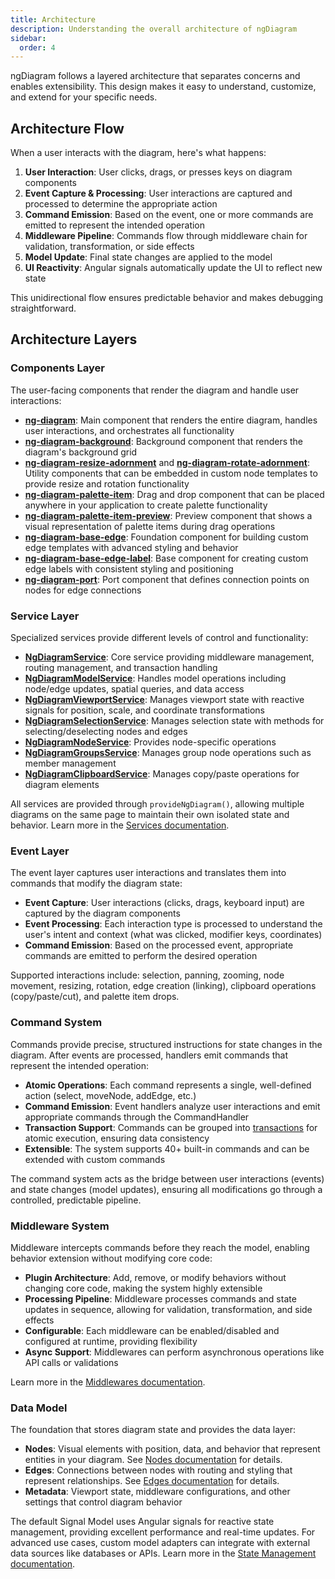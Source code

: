```yaml
---
title: Architecture
description: Understanding the overall architecture of ngDiagram
sidebar:
  order: 4
---
```


ngDiagram follows a layered architecture that separates concerns and enables extensibility. This design makes it easy to understand, customize, and extend for your specific needs.

## Architecture Flow

When a user interacts with the diagram, here's what happens:

1. **User Interaction**: User clicks, drags, or presses keys on diagram components
2. **Event Capture & Processing**: User interactions are captured and processed to determine the appropriate action
3. **Command Emission**: Based on the event, one or more commands are emitted to represent the intended operation
4. **Middleware Pipeline**: Commands flow through middleware chain for validation, transformation, or side effects
5. **Model Update**: Final state changes are applied to the model
6. **UI Reactivity**: Angular signals automatically update the UI to reflect new state

This unidirectional flow ensures predictable behavior and makes debugging straightforward.

## Architecture Layers

### Components Layer

The user-facing components that render the diagram and handle user interactions:

- [**ng-diagram**](/docs/api/components/ngdiagramcomponent): Main component that renders the entire diagram, handles user interactions, and orchestrates all functionality
- [**ng-diagram-background**](/docs/api/components/ngdiagrambackgroundcomponent): Background component that renders the diagram's background grid
- [**ng-diagram-resize-adornment**](/docs/api/components/ngdiagramnoderesizeadornmentcomponent) and [**ng-diagram-rotate-adornment**](/docs/api/components/ngdiagramnoderotateadornmentcomponent): Utility components that can be embedded in custom node templates to provide resize and rotation functionality
- [**ng-diagram-palette-item**](/docs/api/components/ngdiagrampaletteitemcomponent): Drag and drop component that can be placed anywhere in your application to create palette functionality
- [**ng-diagram-palette-item-preview**](/docs/api/components/ngdiagrampaletteitempreviewcomponent): Preview component that shows a visual representation of palette items during drag operations
- [**ng-diagram-base-edge**](/docs/api/components/ngdiagrambaseedgecomponent): Foundation component for building custom edge templates with advanced styling and behavior
- [**ng-diagram-base-edge-label**](/docs/api/components/ngdiagrambaseedgelabelcomponent): Base component for creating custom edge labels with consistent styling and positioning
- [**ng-diagram-port**](/docs/api/components/ngdiagramportcomponent): Port component that defines connection points on nodes for edge connections

### Service Layer

Specialized services provide different levels of control and functionality:

- [**NgDiagramService**](/docs/api/services/ngdiagramservice): Core service providing middleware management, routing management, and transaction handling
- [**NgDiagramModelService**](/docs/api/services/ngdiagrammodelservice): Handles model operations including node/edge updates, spatial queries, and data access
- [**NgDiagramViewportService**](/docs/api/services/ngdiagramviewportservice): Manages viewport state with reactive signals for position, scale, and coordinate transformations
- [**NgDiagramSelectionService**](/docs/api/services/ngdiagramselectionservice): Manages selection state with methods for selecting/deselecting nodes and edges
- [**NgDiagramNodeService**](/docs/api/services/ngdiagramnodeservice): Provides node-specific operations
- [**NgDiagramGroupsService**](/docs/api/services/ngdiagramgroupsservice): Manages group node operations such as member management
- [**NgDiagramClipboardService**](/docs/api/services/ngdiagramclipboardservice): Manages copy/paste operations for diagram elements

All services are provided through `provideNgDiagram()`, allowing multiple diagrams on the same page to maintain their own isolated state and behavior. Learn more in the [Services documentation](/docs/intro/services).

### Event Layer

The event layer captures user interactions and translates them into commands that modify the diagram state:

- **Event Capture**: User interactions (clicks, drags, keyboard input) are captured by the diagram components
- **Event Processing**: Each interaction type is processed to understand the user's intent and context (what was clicked, modifier keys, coordinates)
- **Command Emission**: Based on the processed event, appropriate commands are emitted to perform the desired operation

Supported interactions include: selection, panning, zooming, node movement, resizing, rotation, edge creation (linking), clipboard operations (copy/paste/cut), and palette item drops.

### Command System

Commands provide precise, structured instructions for state changes in the diagram. After events are processed, handlers emit commands that represent the intended operation:

- **Atomic Operations**: Each command represents a single, well-defined action (select, moveNode, addEdge, etc.)
- **Command Emission**: Event handlers analyze user interactions and emit appropriate commands through the CommandHandler
- **Transaction Support**: Commands can be grouped into [transactions](/docs/guides/transactions) for atomic execution, ensuring data consistency
- **Extensible**: The system supports 40+ built-in commands and can be extended with custom commands

The command system acts as the bridge between user interactions (events) and state changes (model updates), ensuring all modifications go through a controlled, predictable pipeline.

### Middleware System

Middleware intercepts commands before they reach the model, enabling behavior extension without modifying core code:

- **Plugin Architecture**: Add, remove, or modify behaviors without changing core code, making the system highly extensible
- **Processing Pipeline**: Middleware processes commands and state updates in sequence, allowing for validation, transformation, and side effects
- **Configurable**: Each middleware can be enabled/disabled and configured at runtime, providing flexibility
- **Async Support**: Middlewares can perform asynchronous operations like API calls or validations

Learn more in the [Middlewares documentation](/docs/guides/middlewares).

### Data Model

The foundation that stores diagram state and provides the data layer:

- **Nodes**: Visual elements with position, data, and behavior that represent entities in your diagram. See [Nodes documentation](/docs/guides/nodes/nodes) for details.
- **Edges**: Connections between nodes with routing and styling that represent relationships. See [Edges documentation](/docs/guides/edges/edges) for details.
- **Metadata**: Viewport state, middleware configurations, and other settings that control diagram behavior

The default Signal Model uses Angular signals for reactive state management, providing excellent performance and real-time updates. For advanced use cases, custom model adapters can integrate with external data sources like databases or APIs. Learn more in the [State Management documentation](/docs/guides/state-management).
